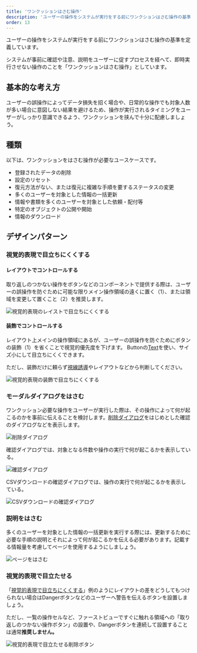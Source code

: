 ```yaml
---
title: 'ワンクッションはさむ操作'
description: 'ユーザーの操作をシステムが実行をする前にワンクションはさむ操作の基準を定義しています。'
order: 13
---
```

ユーザーの操作をシステムが実行をする前にワンクションはさむ操作の基準を定義しています。

システムが事前に確認や注意、説明をユーザーに促すプロセスを経へて、即時実行させない操作のことを「ワンクッションはさむ操作」としています。

## 基本的な考え方

ユーザーの誤操作によってデータ損失を招く場合や、日常的な操作でも対象人数が多い場合に意図しない結果を避けるため、操作が実行されるタイミングをユーザーがしっかり意識できるよう、ワンクッションを挟んで十分に配慮しましょう。

## 種類

以下は、ワンクッションをはさむ操作が必要なユースケースです。

- 登録されたデータの削除
- 設定のリセット
- 復元方法がない、または復元に複雑な手順を要するステータスの変更
- 多くのユーザーを対象とした情報の一括更新
- 情報や書類を多くのユーザーを対象とした依頼・配付等
- 特定のオブジェクトの公開や開始
- 情報のダウンロード


## デザインパターン

### 視覚的表現で目立ちにくくする

#### レイアウトでコントロールする

取り返しのつかない操作をボタンなどのコンポーネントで提供する際は、ユーザーの誤操作を防ぐために可能な限りメイン操作領域の遠くに置く（1）、または領域を変更して置くこと（2）を推奨します。

![視覚的表現のレイストで目立ちにくくする](./images/one-cushion-operation/button-layout.png)

#### 装飾でコントロールする

レイアウト上メインの操作領域にあるが、ユーザーの誤操作を防ぐためにボタンの装飾（1）を省くことで視覚的優先度を下げます。
Buttonの[Text](/products/components/button/#h3-4)を使い、サイズ小にして目立ちにくくできます。

ただし、装飾だけに頼らず[視線誘導](products/design-patterns/visual-guidance)やレイアウトなどから判断してください。


![視覚的表現の装飾で目立ちにくくする](./images/one-cushion-operation/button-decoration.png)

### モーダルダイアログをはさむ

ワンクッション必要な操作をユーザーが実行した際は、その操作によって何が起こるのかを事前に伝えることを検討します。[削除ダイアログ](/products/design-patterns/delete-dialog/)をはじめとした確認のダイアログなどを表示します。

![削除ダイアログ](./images/one-cushion-operation/delete-dialog.png)

確認ダイアログでは、対象となる件数や操作の実行で何が起こるかを表示している。

![確認ダイアログ](./images/one-cushion-operation/confirmation-dialog.png)

CSVダウンロードの確認ダイアログでは、操作の実行で何が起こるかを表示している。

![CSVダウンロードの確認ダイアログ](./images/one-cushion-operation/dwonload-dialog.png)





### 説明をはさむ

多くのユーザーを対象とした情報の一括更新を実行する際には、更新するために必要な手順の説明とそれによって何が起こるかを伝える必要があります。記載する情報量を考慮してページを使用するようにしましょう。

![ページをはさむ](./images/one-cushion-operation/bulk_update.png)


### 視覚的表現で目立たせる

「[視覚的表現で目立ちにくくする](#h3-0)」例のようにレイアウトの差をどうしてもつけられない場合はDangerボタンなどのユーザーへ警告を伝えるボタンを設置しましょう。

ただし、一覧の操作セルなど、ファーストビューですぐに触れる領域への「取り返しのつかない操作ボタン」の設置や、Dangerボタンを連続して設置することは通常**推奨しません。**

![視覚的表現で目立たせる削除ボタン](./images/one-cushion-operation/danger-buttons-in-smarthr-table.png)
